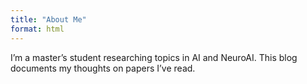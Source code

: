 ```yaml
---
title: "About Me"
format: html
---
```


I'm a master's student researching topics in AI and NeuroAI. This blog documents my thoughts on papers I've read.
